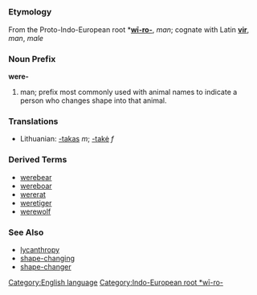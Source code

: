 =={{en}}==
[[Category:English language]]

===Etymology===
From the Proto-Indo-European root *'''[[wī-ro-]]''', ''man''; cognate with Latin '''[[vir]]''', ''man'', ''male''

[[Category:Indo-European root *wī-ro-]]

===Noun Prefix===
'''were-'''

# man; prefix most commonly used with animal names to indicate a person who changes shape into that animal.

===Translations===
*Lithuanian: [[-takas]] ''m''; [[-takė]] ''f''

===Derived Terms===
*[[werebear]]
*[[wereboar]]
*[[wererat]]
*[[weretiger]]
*[[werewolf]]

===See Also===
*[[lycanthropy]]
*[[shape-changing]]
*[[shape-changer]]